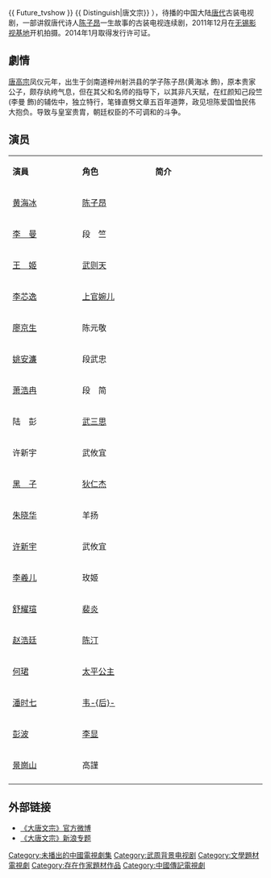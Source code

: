 {{ Future_tvshow }}
{{ Distinguish|唐文宗}}
{{电视节目信息框
| 名稱 =大唐文宗
| 原名 = 
| 圖片 = 大唐文宗.jpg
| 圖說 =
| 分類 = 历史、传记
| 原創者 =
| 編劇 = 
| 導演 = [[吴耀权|吴耀权]]（{{HK}}）
| 演出 = {{nowrap|[[黄海冰|黄海冰]]、[[李曼|李　曼]]、[[李芯逸|李芯逸]]、[[王姬_(演员)|王　姬]]}}
| 配音 =  
| 旁白 = 
| 主題曲 =
| 片尾曲 =
| 作曲 = 
| 國家 = {{CHN}}
| 語言 = [[普通话|普通话]]
| 季數 = 
| 原集數 = 
| 每集列表 = 
| 製片人 = 谢宏
| 執行製片 = 
| 制作年份=2011年12月-2012年2月
| 制作公司 =四川沱牌舍得集团有限公司 
| 拍攝地 ={{CHN}}[[无锡影视基地|无锡影视基地]]
| 攝像 = 
| 每集長 =
| 頻道 =
| 播出國家={{CHN}}
| 電視網 =
| 集數 = 
| 視頻制式 =
| 音頻制式 = 
| 開始 =
| 結束 =
| 先於 =
| 後於 = 
| 相關劇集 = 
| 官方網站 =
}}
{{engname|《大唐文宗》|Tang Wenzong}}），待播的中国大陆[[唐代|唐代]]古装电视剧，一部讲叙唐代诗人[[陈子昂|陈子昂]]一生故事的古装电视连续剧，2011年12月在[[无锡影视基地|无锡影视基地]]开机拍摄。2014年1月取得发行许可证。

== 劇情 ==
[[唐高宗|唐高宗]]凤仪元年，出生于剑南道梓州射洪县的学子陈子昂(黄海冰 飾)，原本贵家公子，颇存纨绔气息，但在其父和名师的指导下，以其非凡天赋，在红颜知己段竺(李曼 飾)的辅佐中，独立特行，笔锋直劈文章五百年道弊，政见坦陈爱国恤民伟大抱负。导致与皇室贵胄，朝廷权臣的不可调和的斗争。

== 演员 ==
{|class="wikitable" width="50%"
|- style="background:cornflowerblue; color:white" align=center
|style="width:6%"|'''演員'''||style="width:6%"|'''角色'''||style="width:11%"|'''简介'''
|-
|[[黄海冰|黄海冰]]||[[陈子昂|陈子昂]]|| 
|-
|[[李曼|李　曼]]||段　竺||
|-
|[[王姬_(演员)|王　姬]]||[[武则天|武则天]]||
|-
|[[李芯逸|李芯逸]]||[[上官婉儿|上官婉儿]]||
|-
|[[廖京生|廖京生]]||陈元敬||
|-
|[[姚安濂|姚安濂]]||段武忠||
|-
|[[萧浩冉|萧浩冉]]||段　简||
|-
|陆　彭||[[武三思|武三思]]||
|-
|许新宇||武攸宜||
|-
|[[张永刚|黑　子]]||[[狄仁杰|狄仁杰]]||
|-
|[[朱晓华|朱晓华]]||羊扬||
|-
|[[许新宇|许新宇]]||武攸宜||
|-
|[[李羲儿|李羲儿]]||玫姬||
|-
|[[舒耀瑄|舒耀瑄]]||[[裴炎|裴炎]]||
|-
|[[赵浩廷|赵浩廷]]||[[陈汀|陈汀]]||
|-
|[[何珺|何珺]]||[[太平公主|太平公主]]||
|-
|[[潘时七|潘时七]]||[[韦后|韦-{后}-]]||
|-
|[[彭波_(演员)|彭波]]||[[李显|李显]]||
|-
|[[景崗山|景崗山]]||高謹||
|-
|}

== 外部链接 ==
* [http://weibo.com/datangwenzong    《大唐文宗》官方微博] {{Wayback|url=http://weibo.com/datangwenzong |date=20111227111959 }}
* [http://ent.sina.com.cn/f/v/dtwz/ 《大唐文宗》新浪专题] {{Wayback|url=http://ent.sina.com.cn/f/v/dtwz/ |date=20190511000300 }}
{{待播的中國大陸古裝/民初電視劇|nocat}}
{{DEFAULTSORT:D大}}
[[Category:未播出的中國電視劇集|Category:未播出的中國電視劇集]]
[[Category:武周背景电视剧|Category:武周背景电视剧]]
[[Category:文學題材電視劇|Category:文學題材電視劇]]
[[Category:存在作家題材作品|Category:存在作家題材作品]]
[[Category:中國傳記電視劇|Category:中國傳記電視劇]]
